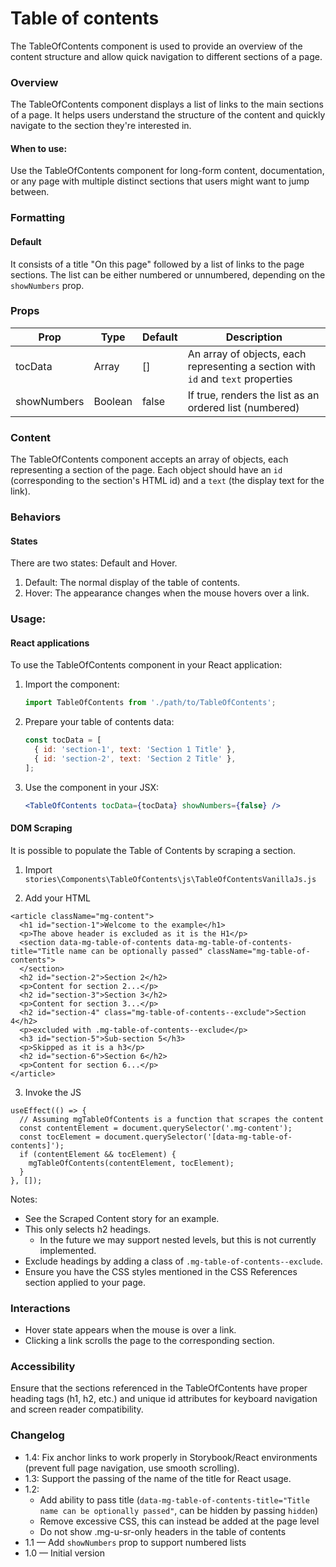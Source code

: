 
<Meta of={TableOfContentsStories} />

# Table of contents

The TableOfContents component is used to provide an overview of the content structure and allow quick navigation to different sections of a page.

### Overview

The TableOfContents component displays a list of links to the main sections of a page. It helps users understand the structure of the content and quickly navigate to the section they're interested in.

#### When to use:

Use the TableOfContents component for long-form content, documentation, or any page with multiple distinct sections that users might want to jump between.

### Formatting

#### Default

It consists of a title "On this page" followed by a list of links to the page sections. The list can be either numbered or unnumbered, depending on the `showNumbers` prop.

### Props

| Prop        | Type    | Default | Description                                                                      |
| ----------- | ------- | ------- | -------------------------------------------------------------------------------- |
| tocData     | Array   | []      | An array of objects, each representing a section with `id` and `text` properties |
| showNumbers | Boolean | false   | If true, renders the list as an ordered list (numbered)                          |

### Content

The TableOfContents component accepts an array of objects, each representing a section of the page. Each object should have an `id` (corresponding to the section's HTML id) and a `text` (the display text for the link).

### Behaviors

#### States

There are two states: Default and Hover.

1. Default: The normal display of the table of contents.
2. Hover: The appearance changes when the mouse hovers over a link.

<Canvas>
  <Story of={TableOfContentsStories.List} />
</Canvas>

### Usage:

#### React applications

To use the TableOfContents component in your React application:

1. Import the component:

   ```jsx
   import TableOfContents from './path/to/TableOfContents';
   ```

2. Prepare your table of contents data:

   ```jsx
   const tocData = [
     { id: 'section-1', text: 'Section 1 Title' },
     { id: 'section-2', text: 'Section 2 Title' },
   ];
   ```

3. Use the component in your JSX:
   ```jsx
   <TableOfContents tocData={tocData} showNumbers={false} />
   ```

#### DOM Scraping

It is possible to populate the Table of Contents by scraping a section.

1. Import `stories\Components\TableOfContents\js\TableOfContentsVanillaJs.js`

2. Add your HTML

```
<article className="mg-content">
  <h1 id="section-1">Welcome to the example</h1>
  <p>The above header is excluded as it is the H1</p>
  <section data-mg-table-of-contents data-mg-table-of-contents-title="Title name can be optionally passed" className="mg-table-of-contents">
  </section>
  <h2 id="section-2">Section 2</h2>
  <p>Content for section 2...</p>
  <h2 id="section-3">Section 3</h2>
  <p>Content for section 3...</p>
  <h2 id="section-4" class="mg-table-of-contents--exclude">Section 4</h2>
  <p>excluded with .mg-table-of-contents--exclude</p>
  <h3 id="section-5">Sub-section 5</h3>
  <p>Skipped as it is a h3</p>
  <h2 id="section-6">Section 6</h2>
  <p>Content for section 6...</p>
</article>
```

3. Invoke the JS

```
useEffect(() => {
  // Assuming mgTableOfContents is a function that scrapes the content
  const contentElement = document.querySelector('.mg-content');
  const tocElement = document.querySelector('[data-mg-table-of-contents]');
  if (contentElement && tocElement) {
    mgTableOfContents(contentElement, tocElement);
  }
}, []);
```

Notes:

- See the Scraped Content story for an example.
- This only selects h2 headings.
  - In the future we may support nested levels, but this is not currently implemented.
- Exclude headings by adding a class of `.mg-table-of-contents--exclude`.
- Ensure you have the CSS styles mentioned in the CSS References section applied to your page.

### Interactions

- Hover state appears when the mouse is over a link.
- Clicking a link scrolls the page to the corresponding section.

### Accessibility

Ensure that the sections referenced in the TableOfContents have proper heading tags (h1, h2, etc.) and unique id attributes for keyboard navigation and screen reader compatibility.

### Changelog

- 1.4: Fix anchor links to work properly in Storybook/React environments (prevent full page navigation, use smooth scrolling).
- 1.3: Support the passing of the name of the title for React usage.
- 1.2:
  - Add ability to pass title (`data-mg-table-of-contents-title="Title name can be optionally passed"`, can be hidden by passing `hidden`)
  - Remove excessive CSS, this can instead be added at the page level
  - Do not show .mg-u-sr-only headers in the table of contents
- 1.1 — Add `showNumbers` prop to support numbered lists
- 1.0 — Initial version
